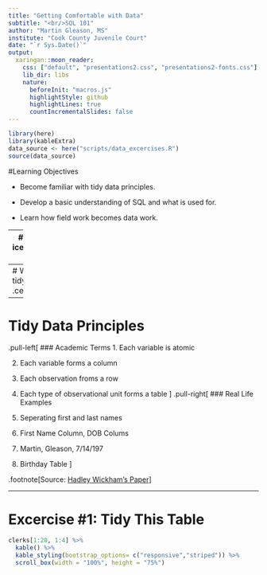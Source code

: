 ```yaml
---
title: "Getting Comfortable with Data"
subtitle: "<br/>SQL 101"
author: "Martin Gleason, MS"
institute: "Cook County Juvenile Court"
date: "`r Sys.Date()`"
output:
  xaringan::moon_reader:
    css: ["default", "presentations2.css", "presentations2-fonts.css"]
    lib_dir: libs
    nature:
      beforeInit: "macros.js"
      highlightStyle: github
      highlightLines: true
      countIncrementalSlides: false
---
```

```r
library(here)
library(kableExtra)
data_source <- here("scripts/data_excercises.R")
source(data_source)

```
#Learning Objectives

* Become familiar with tidy data principles.

* Develop a basic understanding of SQL and what is used for.

* Learn how field work becomes data work.

---
# insert icebreaker here 

---
# What is tidy data?
.center[![](../img/clean_up.gif)]

---
# Tidy Data Principles
.pull-left[
### Academic Terms
1. Each variable is atomic 

2. Each variable forms a column

3. Each observation froms a row

4. Each type of observational unit forms a table
]
.pull-right[
### Real Life Examples
1. Seperating first and last names

2. First Name Column, DOB Colums

3. Martin, Gleason, 7/14/197

4. Birthday Table
]

.footnote[Source: [Hadley Wickham's Paper](https://vita.had.co.nz/papers/tidy-data.pdf)]

---
# Excercise #1: Tidy This Table
```r

clerks[1:20, 1:4] %>% 
  kable() %>%
  kable_styling(bootstrap_options= c("responsive","striped")) %>% 
  scroll_box(width = "100%", height = "75%")
```
